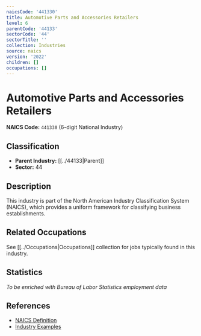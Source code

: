 ```yaml
---
naicsCode: '441330'
title: Automotive Parts and Accessories Retailers
level: 6
parentCode: '44133'
sectorCode: '44'
sectorTitle: ''
collection: Industries
source: naics
version: '2022'
children: []
occupations: []
---
```

# Automotive Parts and Accessories Retailers

**NAICS Code:** `441330` (6-digit National Industry)

## Classification

- **Parent Industry:** [[../44133|Parent]]
- **Sector:** 44

## Description

This industry is part of the North American Industry Classification System (NAICS), which provides a uniform framework for classifying business establishments.

## Related Occupations

See [[../Occupations|Occupations]] collection for jobs typically found in this industry.

## Statistics

*To be enriched with Bureau of Labor Statistics employment data*

## References

- [NAICS Definition](https://www.census.gov/naics/)
- [Industry Examples](https://www.census.gov/naics/2022NAICS/)
